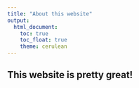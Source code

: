```yaml
---
title: "About this website"
output: 
  html_document:
    toc: true
    toc_float: true
    theme: cerulean
---
```





## This website is pretty great!
